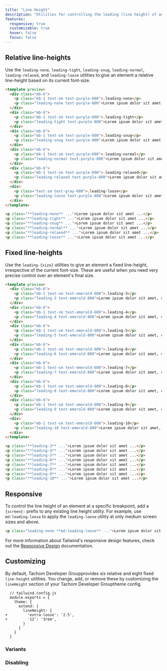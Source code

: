 ```yaml
---
title: "Line Height"
description: "Utilities for controlling the leading (line height) of an element."
features:
  responsive: true
  customizable: true
  hover: false
  focus: false
---
```




## Relative line-heights

Use the `leading-none`, `leading-tight`, `leading-snug`, `leading-normal`, `leading-relaxed`, and `leading-loose` utilities to give an element a relative line-height based on its current font-size.

```html purple
<template preview>
  <div class="mb-6">
    <p class="mb-1 text-sm text-purple-600">.leading-none</p>
    <p class="leading-none text-purple-800">Lorem ipsum dolor sit amet, consectetur adipisicing elit. Assumenda, quia temporibus eveniet a libero incidunt suscipit laborum, rerum accusantium modi quidem, ipsam illum quis sed voluptatum quae eum fugit earum.</p>
  </div>
  <div class="mb-6">
    <p class="mb-1 text-sm text-purple-600">.leading-tight</p>
    <p class="leading-tight text-purple-800">Lorem ipsum dolor sit amet, consectetur adipisicing elit. Assumenda, quia temporibus eveniet a libero incidunt suscipit laborum, rerum accusantium modi quidem, ipsam illum quis sed voluptatum quae eum fugit earum.</p>
  </div>
  <div class="mb-6">
    <p class="mb-1 text-sm text-purple-600">.leading-snug</p>
    <p class="leading-snug text-purple-800">Lorem ipsum dolor sit amet, consectetur adipisicing elit. Assumenda, quia temporibus eveniet a libero incidunt suscipit laborum, rerum accusantium modi quidem, ipsam illum quis sed voluptatum quae eum fugit earum.</p>
  </div>
  <div class="mb-6">
    <p class="mb-1 text-sm text-purple-600">.leading-normal</p>
    <p class="leading-normal text-purple-800">Lorem ipsum dolor sit amet, consectetur adipisicing elit. Assumenda, quia temporibus eveniet a libero incidunt suscipit laborum, rerum accusantium modi quidem, ipsam illum quis sed voluptatum quae eum fugit earum.</p>
  </div>
  <div class="mb-6">
    <p class="mb-1 text-sm text-purple-600">.leading-relaxed</p>
    <p class="leading-relaxed text-purple-800">Lorem ipsum dolor sit amet, consectetur adipisicing elit. Assumenda, quia temporibus eveniet a libero incidunt suscipit laborum, rerum accusantium modi quidem, ipsam illum quis sed voluptatum quae eum fugit earum.</p>
  </div>
  <div>
    <p class="text-sm text-gray-600">.leading-loose</p>
    <p class="leading-loose text-purple-800">Lorem ipsum dolor sit amet, consectetur adipisicing elit. Assumenda, quia temporibus eveniet a libero incidunt suscipit laborum, rerum accusantium modi quidem, ipsam illum quis sed voluptatum quae eum fugit earum.</p>
  </div>
</template>

<p class="**leading-none** ...">Lorem ipsum dolor sit amet ...</p>
<p class="**leading-tight** ...">Lorem ipsum dolor sit amet ...</p>
<p class="**leading-snug** ...">Lorem ipsum dolor sit amet ...</p>
<p class="**leading-normal** ...">Lorem ipsum dolor sit amet ...</p>
<p class="**leading-relaxed** ...">Lorem ipsum dolor sit amet ...</p>
<p class="**leading-loose** ...">Lorem ipsum dolor sit amet ...</p>
```

## Fixed line-heights

Use the `leading-{size}` utilities to give an element a fixed line-height, irrespective of the current font-size. These are useful when you need very precise control over an element's final size.

```html emerald
<template preview>
  <div class="mb-6">
    <p class="mb-1 text-sm text-emerald-600">.leading-3</p>
    <p class="leading-3 text-emerald-800">Lorem ipsum dolor sit amet, consectetur adipisicing elit. Assumenda, quia temporibus eveniet a libero incidunt suscipit laborum, rerum accusantium modi quidem, ipsam illum quis sed voluptatum quae eum fugit earum.</p>
  </div>
  <div class="mb-6">
    <p class="mb-1 text-sm text-emerald-600">.leading-4</p>
    <p class="leading-4 text-emerald-800">Lorem ipsum dolor sit amet, consectetur adipisicing elit. Assumenda, quia temporibus eveniet a libero incidunt suscipit laborum, rerum accusantium modi quidem, ipsam illum quis sed voluptatum quae eum fugit earum.</p>
  </div>
  <div class="mb-6">
    <p class="mb-1 text-sm text-emerald-600">.leading-5</p>
    <p class="leading-5 text-emerald-800">Lorem ipsum dolor sit amet, consectetur adipisicing elit. Assumenda, quia temporibus eveniet a libero incidunt suscipit laborum, rerum accusantium modi quidem, ipsam illum quis sed voluptatum quae eum fugit earum.</p>
  </div>
  <div class="mb-6">
    <p class="mb-1 text-sm text-emerald-600">.leading-6</p>
    <p class="leading-6 text-emerald-800">Lorem ipsum dolor sit amet, consectetur adipisicing elit. Assumenda, quia temporibus eveniet a libero incidunt suscipit laborum, rerum accusantium modi quidem, ipsam illum quis sed voluptatum quae eum fugit earum.</p>
  </div>
  <div class="mb-6">
    <p class="mb-1 text-sm text-emerald-600">.leading-7</p>
    <p class="leading-7 text-emerald-800">Lorem ipsum dolor sit amet, consectetur adipisicing elit. Assumenda, quia temporibus eveniet a libero incidunt suscipit laborum, rerum accusantium modi quidem, ipsam illum quis sed voluptatum quae eum fugit earum.</p>
  </div>
  <div class="mb-6">
    <p class="mb-1 text-sm text-emerald-600">.leading-8</p>
    <p class="leading-8 text-emerald-800">Lorem ipsum dolor sit amet, consectetur adipisicing elit. Assumenda, quia temporibus eveniet a libero incidunt suscipit laborum, rerum accusantium modi quidem, ipsam illum quis sed voluptatum quae eum fugit earum.</p>
  </div>
  <div class="mb-6">
    <p class="mb-1 text-sm text-emerald-600">.leading-9</p>
    <p class="leading-9 text-emerald-800">Lorem ipsum dolor sit amet, consectetur adipisicing elit. Assumenda, quia temporibus eveniet a libero incidunt suscipit laborum, rerum accusantium modi quidem, ipsam illum quis sed voluptatum quae eum fugit earum.</p>
  </div>
  <div>
    <p class="mb-1 text-sm text-emerald-600">.leading-10</p>
    <p class="leading-10 text-emerald-800">Lorem ipsum dolor sit amet, consectetur adipisicing elit. Assumenda, quia temporibus eveniet a libero incidunt suscipit laborum, rerum accusantium modi quidem, ipsam illum quis sed voluptatum quae eum fugit earum.</p>
  </div>
</template>

<p class="**leading-3** ...">Lorem ipsum dolor sit amet ...</p>
<p class="**leading-4** ...">Lorem ipsum dolor sit amet ...</p>
<p class="**leading-5** ...">Lorem ipsum dolor sit amet ...</p>
<p class="**leading-6** ...">Lorem ipsum dolor sit amet ...</p>
<p class="**leading-7** ...">Lorem ipsum dolor sit amet ...</p>
<p class="**leading-8** ...">Lorem ipsum dolor sit amet ...</p>
<p class="**leading-9** ...">Lorem ipsum dolor sit amet ...</p>
<p class="**leading-10** ...">Lorem ipsum dolor sit amet ...</p>
```

## Responsive

To control the line height of an element at a specific breakpoint, add a `{screen}:` prefix to any existing line height utility. For example, use `md:leading-loose` to apply the `leading-loose` utility at only medium screen sizes and above.

```html
<p class="leading-none **md:leading-loose** ...">Lorem ipsum dolor sit amet ...</p>
```

For more information about Tailwind's responsive design features, check out the [Responsive Design](/docs/responsive-design) documentation.

## Customizing

By default, Tachom Developer Groupprovides six relative and eight fixed `line-height` utilities. You change, add, or remove these by customizing the `lineHeight` section of your Tachom Developer Grouptheme config.

```diff-js
  // tailwind.config.js
  module.exports = {
    theme: {
      extend: {
        lineHeight: {
+         'extra-loose': '2.5',
+         '12': '3rem',
        }
      }
    }
  }
```

### Variants

<Variants plugin="lineHeight" />

### Disabling

<Disabling plugin="lineHeight" />
